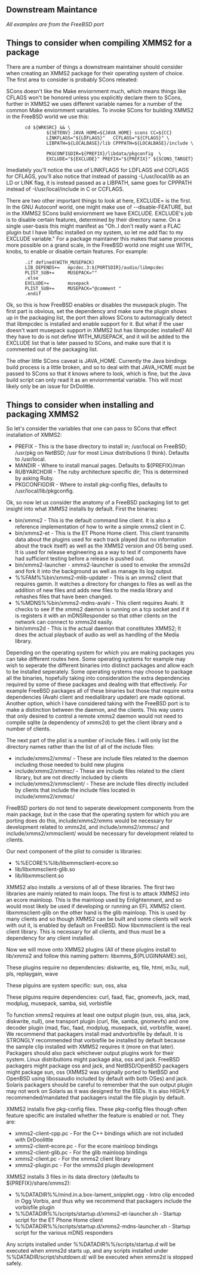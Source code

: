 == Downstream Maintance ==

''All examples are from the FreeBSD port''

== Things to consider when compiling XMMS2 for a package ==
There are a number of things a downstream maintainer should consider when creating an XMMS2 package for their operating system of choice. The first area to consider is probably SCons releated:

SCons doesn't like the Make enviornment much, which means things like CFLAGS won't be honored unless you explicitly declare them to SCons, further in XMMS2 we uses different variable names for a number of the common Make enviornment variables. 
To invoke SCons for building XMMS2 in the FreeBSD world we use this:

        cd ${WRKSRC} && \
                ${SETENV} JAVA_HOME=${JAVA_HOME} scons CC=${CC} 
                LINKFLAGS="${LDFLAGS}"   CCFLAGS="${CFLAGS}" \
                LIBPATH=${LOCALBASE}/lib CPPPATH=${LOCALBASE}/include \  
                PKGCONFIGDIR=${PREFIX}/libdata/pkgconfig  \ 
                EXCLUDE="${EXCLUDE}" PREFIX="${PREFIX}" ${SCONS_TARGET}

Imediately you'll notice the use of LINKFLAGS for LDFLAGS and CCFLAGS for CFLAGS, you'll also notice that instead of passing -L/usr/local/lib as an LD or LINK flag, it is instead passed as a LIBPATH, same goes for CPPPATH instead of -I/usr/local/include in C or CCFLAGS. 

There are two other important things to look at here, EXCLUDE= is the first. In the GNU Autoconf world, one might make use of --disable-FEATURE, but in the XMMS2 SCons build enviornment we have EXCLUDE. EXCLUDE's job is to disable certain features, determined by their directory name. On a single user-basis this might manifest as "Oh..I don't really want a FLAC plugin but I have libflac installed on my system, so let me add flac to my EXCLUDE variable." For a package maintainer this makes that same process more possible on a grand scale, in the FreeBSD world one might use WITH_ knobs, to enable or disable certain features. For example:

        .if defined(WITH_MUSEPACK)
        LIB_DEPENDS+=   mpcdec.3:${PORTSDIR}/audio/libmpcdec
        PLIST_SUB+=     MUSEPACK=""
        .else
        EXCLUDE+=       musepack
        PLIST_SUB+=     MUSEPACK="@comment "
        .endif

Ok, so this is how FreeBSD enables or disables the musepack plugin. The first part is obvious, set the dependency and make sure the plugin shows up in the packaging list, the port then allows SCons to automagically detect that libmpcdec is installed and enable support for it. But what if the user doesn't want musepack support in XMMS2 but has libmpcdec installed? All they have to do is not define WITH_MUSEPACK, and it will be added to the EXCLUDE list that is later passed to SCons, and make sure that it is commented out of the packaging list. 

The other little SCons caveat is JAVA_HOME. Currently the Java bindings build process is a little broken, and so to deal with that JAVA_HOME must be passed to SCons so that it knows where to look, which is fine, but the Java build script can only read it as an enviornmental variable. This will most likely only be an issue for DrDolittle.

== Things to consider when installing and packaging XMMS2 ==

So let's consider the variables that one can pass to SCons that effect installation of XMMS2:
* PREFIX - This is the base directory to install in; /usr/local on FreeBSD; /usr/pkg on NetBSD; /usr for most Linux distributions (I think). Defaults to /usr/local.
* MANDIR - Where to install manual pages. Defaults to ${PREFIX}/man 
* RUBYARCHDIR - The ruby architecture specific dir; This is determined by asking Ruby.
* PKGCONFIGDIR - Where to install pkg-config files, defaults to /usr/local/lib/pkgconfig.

Ok, so now let us consider the anatomy of a FreeBSD packaging list to get insight into what XMMS2 installs by default. First the binaries:
* bin/xmms2 - This is the default command line client. It is also a reference implementation of how to write a simple xmms2 client in C.
* bin/xmms2-et - This is the ET Phone Home client. This client transmits data about the plugins used for each track played (but no information about the track itself) as well as the XMMS2 version and OS being used. It is used for release engineering as a way to test if components have had sufficient testing before a release is pushed out. 
* bin/xmms2-launcher - xmms2-launcher is used to envoke the xmms2d and fork it into the background as well as manage its log output.
* %%FAM%%bin/xmms2-mlib-updater - This is an xmms2 client that requires gamin. It watches a directory for changes to files as well as the addition of new files and adds new files to the media library and rehashes files that have been changed. 
* %%MDNS%%bin/xmms2-mdns-avahi - This client requires Avahi. It checks to see if the xmms2 daemon is running on a tcp socket and if it is registers it with an mDNSResponder so that other clients on the network can connect to xmms2d easily.
* bin/xmms2d - This is the actual daemon that constitutes XMMS2; It does the actual playback of audio as well as handling of the Media library.

Depending on the operating system for which you are making packages you can take different routes here. Some operating systems for example may wish to seperate the different binaries into distinct packages and allow each to be installed seperately. Some operating systems may choose to package all the binaries, hopefully taking into consideration the extra dependencies required by some of these packages and dealing with that effectively. For example FreeBSD packages all of these binaries but those that require extra dependencies (Avahi client and medialibrary updater) are made optional. Another option, which I have considered taking with the FreeBSD port is to make a distinction between the daemon, and the clients. This way users that only desired to control a remote xmms2 daemon would not need to compile sqlite (a dependency of xmms2d) to get the client library and a number of clients.

The next part of the plist is a number of include files. I will only list the directory names rather than the list of all of the include files:

* include/xmms2/xmms/ - These are include files related to the daemon including those needed to build new plugins
* include/xmms2/xmmsc/ - These are include files related to the client library, but are not directly included by clients
* include/xmms2/xmmsclient/ - These are include files directly included by clients that include the include files located in include/xmms2/xmmsc/

FreeBSD porters do not tend to seperate development components from the main package, but in the case that the operating system for which you are porting does do this, include/xmms2/xmms would be necessary for development related to xmms2d, and include/xmms2/xmmsc/ and include/xmms2/xmmsclient/ would be necessary for development related to clients.

Our next component of the plist to consider is libraries:

* %%ECORE%%lib/libxmmsclient-ecore.so
* lib/libxmmsclient-glib.so
* lib/libxmmsclient.so

XMMS2 also installs .a versions of all of these libraries. The first two libraries are mainly related to main loops. The first is to attack XMMS2 into an ecore mainloop. This is the mainloop used by Enlightenment, and so would most likely be used if developing or running an EFL XMMS2 client. libxmmsclient-glib on the other hand is the glib mainloop. This is used by many clients and so though XMMS2 can be built and some clients will work with out it, is enabled by default on FreeBSD. Now libxmmsclient is the real client library. This is necessary for all clients, and thus must be a dependency for any client installed. 

Now we will move onto XMMS2 plugins (All of these plugins install to lib/xmms2 and follow this naming pattern: libxmms_${PLUGINNAME}.so), 

These plugins require no dependencies: diskwrite, eq, file, html, m3u, null, pls, replaygain, wave

These plguins are system specific: sun, oss, alsa 

These plguins require dependencies: curl, faad, flac, gnomevfs, jack, mad, modplug, musepack, samba, sid, vorbisfile

To function xmms2 requires at least one output plugin (sun, oss, alsa, jack, diskwrite, null), one transport plugin (curl, file, samba, gnomevfs) and one decoder plugin (mad, flac, faad, modplug, musepack, sid, vorbisfile, wave). We recommend that packagers install mad andvorbisfile by default. It is STRONGLY recommended that vorbisfile be installed by default because the sample clip installed with XMMS2 requires it (more on that later). Packagers should also pack whichever output plugins work for their system. Linux distributions might package alsa, oss and jack. FreeBSD packagers might package oss and jack, and NetBSD/OpenBSD packagers might package sun, oss (XMMS2 was originally ported to NetBSD and OpenBSD using libossaudio included by default with both OSes) and jack. Solaris packagers should be careful to remember that the sun output plugin may not work on Solaris as it was designed for the BSDs. It is also HIGHLY recommended/mandated that packagers install the file plugin by default. 

XMMS2 installs five pkg-config files. These pkg-config files though often feature specific are installed whether the feature is enabled or not. They are: 

* xmms2-client-cpp.pc - For the C++ bindings which are not included with DrDoolittle
* xmms2-client-ecore.pc - For the ecore mainloop bindings
* xmms2-client-glib.pc - For the glib mainloop bindings
* xmms2-client.pc - For the xmms2 client library 
* xmms2-plugin.pc - For the xmms2d plugin development

XMMS2 installs 3 files in its data directory (defaults to ${PREFIX}/share/xmms2):

* %%DATADIR%%/mind.in.a.box-lament_snipplet.ogg - Intro clip encoded in Ogg Vorbis, and thus why we recommend that packagers include the vorbisfile plugin
* %%DATADIR%%/scripts/startup.d/xmms2-et-launcher.sh - Startup script for the ET Phone Home client
* %%DATADIR%%/scripts/startup.d/xmms2-mdns-launcher.sh - Startup script for the various mDNS responders

Any scripts installed under %%DATADIR%%/scripts/startup.d will be executed when xmms2d starts up, and any scripts installed under %%DATADIR/script/shutdown.d/ will be executed when xmms2d is stopped safely.